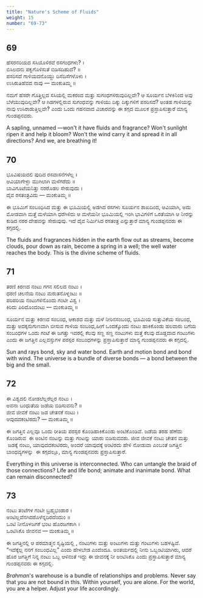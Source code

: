 ```yaml
---
title: "Nature's Scheme of Fluids"
weight: 15
number: "69-73"
---
```


## 69

ಹೆಸರನರಿಯದ ಸಸಿಯೊಳಿರವೆ ರಸಗಂಧಗಳು? ।  
ಬಿಸಿಲದನು ಪಕ್ವಗೊಳಿಸುತೆ ಬಿಡಿಸದಿಹುದೆ? ॥  
ಪಸರಿಸದೆ ಗಾಳಿಯದನೊಯ್ದು ದಿಸೆದಿಸೆಗಳೊಳು ।  
ಉಸಿರುತಿಹೆವದ ನಾವು — ಮಂಕುತಿಮ್ಮ ॥

ನಮಗೆ ಹೆಸರೇ ಗೊತ್ತಿಲ್ಲದ ಸಸಿಯಲ್ಲಿ ಮಕರಂದ ಮತ್ತು ಸುಗಂಧಗಳಿರುವುದಿಲ್ಲವೇ? ಆ ಸೂರ್ಯನ ಬೆಳಕಿನಿಂದ ಅವು ಬೆಳೆಯುವುದಿಲ್ಲವೇ? ಆ ಗಿಡಗಳಲ್ಲಿರುವ ಸುಗಂಧವನ್ನು ಗಾಳಿಯು ದಿಕ್ಕು ದಿಕ್ಕುಗಳಿಗೆ ಪಸರಿಸದೆ? ಅಂತಹ ಗಾಳಿಯನ್ನು ನಾವು ಉಸಿರಾಡುತ್ತಿಲ್ಲವೇ? ಎಂದು ಒಂದು ಗಹನವಾದ ವಿಚಾರವನ್ನು ಈ ಕಗ್ಗದ ಮೂಲಕ ಪ್ರಸ್ತಾಪಿಸುತ್ತಾರೆ ಮಾನ್ಯ ಗುಂಡಪ್ಪನವರು.

A sapling, unnamed —won't it have fluids and fragrance? Won't sunlight ripen it and help it bloom? Won't the wind carry it and spread it in all directions? And we, are breathing it!

## 70

ಭೂವಿಷಯದಲಿ ಪುದಿದ ರಸವಾಸನೆಗಳೆಲ್ಲ ।  
ಆವಿಯಾಗೇಳ್ದು ಮುಗಿಲಾಗಿ ಮಳೆಗರೆದು ॥  
ಬಾವಿಗೂಟೆಯನಿತ್ತು ನರರೊಡಲ ಸೇರುವುದು ।  
ದೈವ ರಸತಂತ್ರವಿದು — ಮಂಕುತಿಮ್ಮ ॥

ಈ ಭೂಮಿಗೆ ಸಂಬಂಧಿಸಿದ ಮತ್ತು ಈ ಭೂಮಿಯಲ್ಲಿ ಅಡಗಿದ ರಸಗಳು ಸೂರ್ಯನ ಶಾಖದಿಂದ, ಆವಿಯಾಗಿ, ಅದು ಮೋಡವಾಗಿ ಮತ್ತೆ ಮಳೆಯಾಗಿ ಧರೆಗಿಳಿದು ಆ ಮಳೆಯನೀ ಭೂಮಿಯಲ್ಲಿ ಇಂಗಿ ಭಾವಿಗಳಿಗೆ ಒರತೆಯಾಗಿ ಆ ನೀರನ್ನು ಕುಡಿದ ನರರ ದೇಹವನ್ನು ಸೇರುವುವು. ಇದೆ ದೈವ ನಿರ್ಮಿಸಿದ ರಸತಂತ್ರ ಎನ್ನುತ್ತಾರೆ ಮಾನ್ಯ ಗುಂಡಪ್ಪನವರು ಈ ಕಗ್ಗದಲ್ಲಿ.

The fluids and fragrances hidden in the earth flow out as streams, become clouds, pour down as rain, become a spring in a well; the well water reaches the body. This is the divine scheme of fluids.

## 71

ತರಣಿ ಕಿರಣದ ನಂಟು ಗಗನ ಸಲಿಲದ ನಂಟು ।  
ಧರಣಿ ಚಲನೆಯ ನಂಟು ಮರುತನೊಳ್ನಂಟು ॥  
ಪರಿಪರಿಯ ನಂಟುಗಳಿನೊಂದು ಗಂಟೀ ವಿಶ್ವ ।  
ಕಿರಿದು ಪಿರಿದೊಂದಂಟು — ಮಂಕುತಿಮ್ಮ ॥

ಸೂರ್ಯನ ಮತ್ತು ಕಿರಣದ ಸಂಬಂಧ, ಆಕಾಶದ ಮತ್ತು ಮಳೆ ನೀರಿನಸಂಬಂಧ, ಭೂಮಿಯ ಸುತ್ತುವಿಕೆಯ ಸಂಬಂಧ, ಮತ್ತು ಅದಕ್ಕನುಗುಣವಾಗಿ ಬೀಸುವ ಗಾಳಿಯ ಸಂಬಂಧ,ಹೀಗೆ ಒಂದಕ್ಕೊಂದು ನಂಟು ಹಾಕಿಕೊಂಡು ಹಲವಾರು ಬಗೆಯ ಸಂಬಂಧಗಳ ಒಂದು ಗಂಟೆ ಈ ಜಗತ್ತು ಇದರಲ್ಲಿ ಕೆಲವು ಸಣ್ಣ ಸಣ್ಣ ನಂಟುಗಳು ಮತ್ತೆ ಕೆಲವು ದೊಡ್ಡದಾದ ಗಂಟುಗಳು ಎಂದು ಈ ಜಗತ್ತಿನ ಎಲ್ಲವಸ್ತುಗಳ ಪರಸ್ಪರ ಸಂಬಂಧಗಳನ್ನು ಪ್ರಸ್ತಾಪಿಸುತ್ತಾರೆ ಮಾನ್ಯ ಗುಂಡಪ್ಪನವರು ಈ ಕಗ್ಗದಲ್ಲಿ.

Sun and rays bond, sky and water bond. Earth and motion bond and bond with wind. The universe is a bundle of diverse bonds — a bond between the big and the small.

## 72

ಈ ವಿಶ್ವದಲಿ ನೋಡಲೆಲ್ಲರೆಲ್ಲರ ನಂಟು ।  
ಅವನಾ ಬಂಧುತೆಯ ಜಡೆಯ ಬಿಡಿಸುವನು? ॥  
ಜೀವ ಜೀವಕೆ ನಂಟು ಜಡ ಚೇತನಕೆ ನಂಟು ।  
ಆವುದದಕಂಟಿರದು? — ಮಂಕುತಿಮ್ಮ ॥

ಈ ಜಗತ್ತಿನ ಎಲ್ಲವೂ ಒಂದು ರೀತಿಯ ಪರಸ್ಪರ ಕೊಂಡಿಹಾಕಿಕೊಂಡು ಅಂಟಿಕೊಂಡಿವೆ. ಜಡೆಯ ತರಹ ಹೆಣೆದು ಕೊಂಡಿರುವ  ಈ ಅಂಟಿನ ನಂಟನ್ನು ಮತ್ತು ಗಂಟನ್ನು ಯಾರು ಬಿಡಿಸುವವರು. ಜೀವ ಜೀವಕೆ ನಂಟು ಚೇತನ ಮತ್ತು  ಜಡಕ್ಕೆ ನಂಟು, ಯಾವುದದಕಂಟಿರದು, ಅಂದರೆ ಯಾವುದಕ್ಕೆ ಅಂಟಿರದು ಹೇಳಿ ನೋಡುವಾ ಎಂಬಂತೆ ಜಗತ್ತಿನ ಬಾಂಧವ್ಯಗಳನ್ನು  ಈ ಕಗ್ಗದಲ್ಲೂ, ಮಾನ್ಯ ಗುಂಡಪ್ಪನವರು ಪ್ರಸ್ತಾಪಿಸುತ್ತಾರೆ.

Everything in this universe is interconnected. Who can untangle the braid of those connections? Life and life bond; animate and inanimate bond. What can remain disconnected?

## 73

ನಂಟು ತಂಟೆಗಳ ಗಂಟೀ ಬ್ರಹ್ಮಭಂಡಾರ ।  
ಅಂಟಿಲ್ಲವೆನಗಿದರೊಳೆನ್ನದಿರದೆಂದುಂ ॥  
ಒಂಟಿ ನೀನೊಳಜಗಕೆ ಭಂಟ ಹೊರಜಗಕಾಗಿ ।  
ಒಂಟಿಸಿಕೊ ಜೀವನವ — ಮಂಕುತಿಮ್ಮ ॥

ಈ ಜಗತ್ತಿನಲ್ಲಿ ಆ ಪರಮಾತ್ಮನ ಸೃಷ್ಟಿಯಲ್ಲಿ , ನಂಟುಗಳು ಮತ್ತು ಅಂಟುಗಳು ಮತ್ತು ಗಂಟುಗಳು ಬಹಳಷ್ಟಿವೆ. “ಇದೆಕ್ಕೆಲ್ಲ ನನಗೆ ಸಂಬಂಧವಿಲ್ಲ” ಎಂದು ಹೇಳಬೇಡ ಎಂದೆಂದೂ. ಅಂತರ್ಯದಲ್ಲಿ ನೀನು ಒಬ್ಬಂಟಿಯಾಗಿರು, ಆದರೆ ಹೊರ ಜಗತ್ತಿಗೆ ನಿನ್ನ ನಂಟು ಒಬ್ಬ ಆಳಿನಂತೆ ಇದ್ದು ಈ ಜೀವನಕ್ಕೆ ನೀ ಅಂಟಿಸಿಕೊ ಎಂದು ಪ್ರಸ್ತಾಪಿಸುತ್ತಾರೆ ಮಾನ್ಯ ಗುಂಡಪ್ಪನವರು ಈ ಕಗ್ಗದಲ್ಲಿ.

_Brahman_'s warehouse is a bundle of relationships and problems. Never say that you are not bound in this. Within yourself, you are alone. For the world, you are a helper. Adjust your life accordingly.
